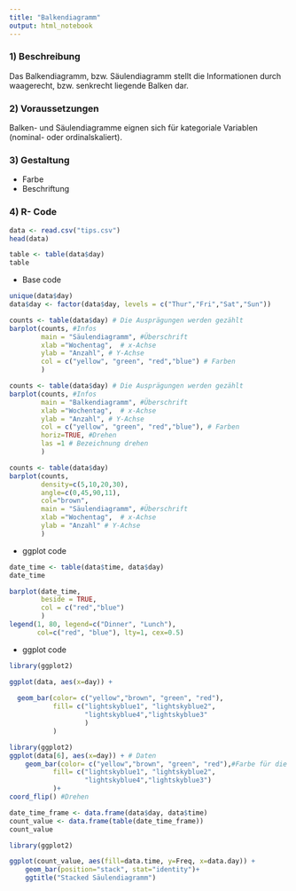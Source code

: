 ```yaml
---
title: "Balkendiagramm"
output: html_notebook
---
```

### 1) Beschreibung

Das Balkendiagramm, bzw. Säulendiagramm stellt die Informationen durch waagerecht, bzw. senkrecht liegende Balken dar.

### 2) Voraussetzungen

Balken- und Säulendiagramme eignen sich für kategoriale Variablen (nominal- oder ordinalskaliert).

### 3) Gestaltung 

+ Farbe
+ Beschriftung

### 4) R- Code

```r
data <- read.csv("tips.csv")
head(data)
```
```r
table <- table(data$day)
table
```
+ Base code
```r
unique(data$day)
data$day <- factor(data$day, levels = c("Thur","Fri","Sat","Sun"))
```

```r
counts <- table(data$day) # Die Ausprägungen werden gezählt
barplot(counts, #Infos
        main = "Säulendiagramm", #Überschrift 
        xlab ="Wochentag",  # x-Achse
        ylab = "Anzahl", # Y-Achse
        col = c("yellow", "green", "red","blue") # Farben 
        )
```
```r
counts <- table(data$day) # Die Ausprägungen werden gezählt
barplot(counts, #Infos
        main = "Balkendiagramm", #Überschrift 
        xlab ="Wochentag",  # x-Achse
        ylab = "Anzahl", # Y-Achse
        col = c("yellow", "green", "red","blue"), # Farben 
        horiz=TRUE, #Drehen
        las =1 # Bezeichnung drehen
        )
```


```r
counts <- table(data$day)
barplot(counts, 
        density=c(5,10,20,30), 
        angle=c(0,45,90,11), 
        col="brown",
        main = "Säulendiagramm", #Überschrift 
        xlab ="Wochentag",  # x-Achse
        ylab = "Anzahl" # Y-Achse
        )
```

+ ggplot code

```r
date_time <- table(data$time, data$day) 
date_time
```

```r
barplot(date_time,
        beside = TRUE,
        col = c("red","blue")
        )
legend(1, 80, legend=c("Dinner", "Lunch"),
       col=c("red", "blue"), lty=1, cex=0.5)
```
+ ggplot code


```r
library(ggplot2)

ggplot(data, aes(x=day)) +
  
  geom_bar(color= c("yellow","brown", "green", "red"),
           fill= c("lightskyblue1", "lightskyblue2",   
                   "lightskyblue4","lightskyblue3"
                   )
           )
```
```r
library(ggplot2)
ggplot(data[6], aes(x=day)) + # Daten
    geom_bar(color= c("yellow","brown", "green", "red"),#Farbe für die Linie
           fill= c("lightskyblue1", "lightskyblue2",    
                   "lightskyblue4","lightskyblue3")
           )+
coord_flip() #Drehen
```
```r
date_time_frame <- data.frame(data$day, data$time)
count_value <- data.frame(table(date_time_frame))
count_value
```
```r
library(ggplot2)

ggplot(count_value, aes(fill=data.time, y=Freq, x=data.day)) + 
    geom_bar(position="stack", stat="identity")+
    ggtitle("Stacked Säulendiagramm")

```



